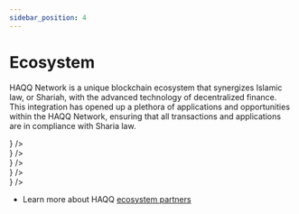```yaml
---
sidebar_position: 4
---
```



# Ecosystem

HAQQ Network is a unique blockchain ecosystem that synergizes Islamic law, or Shariah, with the advanced technology
of decentralized finance. This integration has opened up a plethora of applications and opportunities within the HAQQ Network,
ensuring that all transactions and applications are in compliance with Sharia law.

<div className="flex flex-col gap-[30px]">
  <div className="grid grid-cols-1 md:grid-cols-2 gap-[20px] md:gap-[40px]">
    <div>
      <Link
        to={`/learn/ecosystem/wallet`}
        className="hover:no-underline hover:text-inherit"
      >
        <SmallCard
          title="HAQQ Wallet"
          description="Find out how to use the official HAQQ Wallet application to interact within the Haqq Network."
          icon={<IntroducionIcon />}
        />
      </Link>
    </div>
    <div>
      <Link
        to={`/learn/ecosystem/shell`}
        className="hover:no-underline hover:text-inherit"
      >
        <SmallCard
          title="Shell"
          description="Experience the primary application (dApp) to get engaged in HAQQ Network governance."
          icon={<IntroducionIcon />}
        />
      </Link>
    </div>
  </div>
  <div className="grid grid-cols-1 md:grid-cols-2 gap-[20px] md:gap-[40px]">
    <div>
      <Link
        to={`/learn/ecosystem/evergreen`}
        className="hover:no-underline hover:text-inherit"
      >
        <SmallCard
          title="Evergreen DAO"
          description="Learn how Evergreen DAO also may fund activities necessary for the Haqq network operations and development."
          icon={<BasicsIcon />}
        />
      </Link>
    </div>
    <div>
      <Link
        to={`/learn/ecosystem/shariah`}
        className="no-underline hover:no-underline hover:text-inherit"
      >
        <SmallCard
          title="Shariah Oracle"
          description="Discover the detailed information about ethical protection mechanism of HAQQ Network"
          className="max-[640px]:border-b-0"
          icon={<CoreConceptsIcon />}
        />
      </Link>
    </div>
    <div>
      <Link
        to={`/learn/ecosystem/vesting`}
        className="hover:no-underline hover:text-inherit"
      >
        <SmallCard
          title="Vesting (dApp)"
          description="Learn how use Vesting (dApp) on the Haqq network."
          icon={<BasicsIcon />}
        />
      </Link>
    </div>
  </div>
</div>

- Learn more about HAQQ [ecosystem partners](https://haqq.network/ecosystem)
